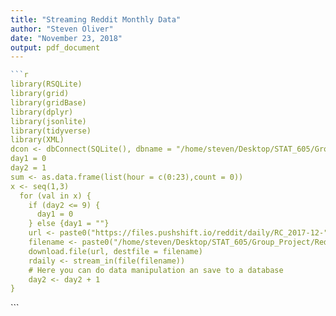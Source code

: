 ```yaml
---
title: "Streaming Reddit Monthly Data"
author: "Steven Oliver"
date: "November 23, 2018"
output: pdf_document
---
```


```r

```r
library(RSQLite)
library(grid)
library(gridBase)
library(dplyr)
library(jsonlite)
library(tidyverse)
library(XML)
dcon <- dbConnect(SQLite(), dbname = "/home/steven/Desktop/STAT_605/Group_Project/reddit_db.db")
day1 = 0
day2 = 1
sum <- as.data.frame(list(hour = c(0:23),count = 0))
x <- seq(1,3)
  for (val in x) {
    if (day2 <= 9) {
      day1 = 0
    } else {day1 = ""}
    url <- paste0("https://files.pushshift.io/reddit/daily/RC_2017-12-",day1,day2,".xz")
    filename <- paste0("/home/steven/Desktop/STAT_605/Group_Project/Reddit/RC_2017-12-",day1,day2,".xz")
    download.file(url, destfile = filename)
    rdaily <- stream_in(file(filename))
    # Here you can do data manipulation an save to a database
    day2 <- day2 + 1
}
```
```